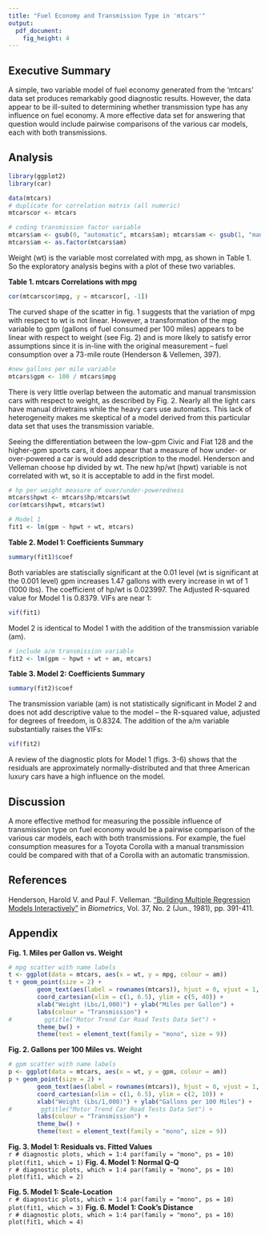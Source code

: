 ```yaml
---
title: "Fuel Economy and Transmission Type in 'mtcars'"
output:
  pdf_document:
    fig_height: 4
---
```


## Executive Summary
A simple, two variable model of fuel economy generated from the 'mtcars' data set produces remarkably good diagnostic results. However, the data appear to be ill-suited to determining whether transmission type has any influence on fuel economy. A more effective data set for answering that question would include pairwise comparisons of the various car models, each with both transmissions.

## Analysis
```r
library(ggplot2)
library(car)
```

```r
data(mtcars)
# duplicate for correlation matrix (all numeric)
mtcarscor <- mtcars
```

```r
# coding transmission factor variable
mtcars$am <- gsub(0, "automatic", mtcars$am); mtcars$am <- gsub(1, "manual", mtcars$am)
mtcars$am <- as.factor(mtcars$am)
```

Weight (wt) is the variable most correlated with mpg, as shown in Table 1. So the exploratory analysis begins with a plot of these two variables.

**Table 1. mtcars Correlations with mpg**  
```r
cor(mtcarscor$mpg, y = mtcarscor[, -1])
```

The curved shape of the scatter in fig. 1 suggests that the variation of mpg with respect to wt is not linear. However, a transformation of the mpg variable to gpm (gallons of fuel consumed per 100 miles) appears to be linear with respect to weight (see Fig. 2) and is more likely to satisfy error assumptions since it is in-line with the original measurement -- fuel consumption over a 73-mile route (Henderson & Vellemen, 397).

```r
#new gallons per mile variable
mtcars$gpm <- 100 / mtcars$mpg
```

There is very little overlap between the automatic and manual transmission cars with respect to weight, as described by Fig. 2. Nearly all the light cars have manual drivetrains while the heavy cars use automatics. This lack of heterogeneity makes me skeptical of a model derived from this particular data set that uses the transmission variable.

Seeing the differentiation between the low-gpm Civic and Fiat 128 and the higher-gpm sports cars, it does appear that a measure of how under- or over-powered a car is would add description to the model. Henderson and Velleman choose hp divided by wt. The new hp/wt (hpwt) variable is not correlated with wt, so it is acceptable to add in the first model.

```r
# hp per weight measure of over/under-poweredness
mtcars$hpwt <- mtcars$hp/mtcars$wt
cor(mtcars$hpwt, mtcars$wt)
```

```r
# Model 1
fit1 <- lm(gpm ~ hpwt + wt, mtcars)
```
\pagebreak[3]
**Table 2. Model 1: Coefficients Summary**  
```r
summary(fit1)$coef
```

Both variables are statiscially significant at the 0.01 level (wt is significant at the 0.001 level) gpm increases 1.47 gallons with every increase in wt of 1 (1000 lbs). The coefficient of hp/wt is 0.023997. The Adjusted R-squared value for Model 1 is 0.8379. VIFs are near 1:

```r
vif(fit1)
```

Model 2 is identical to Model 1 with the addition of the transmission variable (am).

```r
# include a/m transmission variable
fit2 <- lm(gpm ~ hpwt + wt + am, mtcars)
```

**Table 3. Model 2: Coefficients Summary**  
```r
summary(fit2)$coef
```

The transmission variable (am) is not statistically significant in Model 2 and does not add descriptive value to the model -- the R-squared value, adjusted for degrees of freedom, is 0.8324. The addition of the a/m variable substantially raises the VIFs:

```r
vif(fit2)
```

A review of the diagnostic plots for Model 1 (figs. 3-6) shows that the residuals are approximately normally-distributed and that three American luxury cars have a high influence on the model.

## Discussion
A more effective method for measuring the possible influence of transmission type on fuel economy would be a pairwise comparison of the various car models, each with both transmissions. For example, the fuel consumption measures for a Toyota Corolla with a manual transmission could be compared with that of a Corolla with an automatic transmission.

## References
Henderson, Harold V. and Paul F. Velleman. ["Building Multiple Regression Models Interactively"]("http://www.jstor.org/stable/2530428") in *Biometrics*, Vol. 37, No. 2 (Jun., 1981), pp. 391-411.

\pagebreak[4]

## Appendix
**Fig. 1. Miles per Gallon vs. Weight**

```r
# mpg scatter with name labels
t <- ggplot(data = mtcars, aes(x = wt, y = mpg, colour = am))
t + geom_point(size = 2) +
        geom_text(aes(label = rownames(mtcars)), hjust = 0, vjust = 1, size = 2.5, family = "mono") +
        coord_cartesian(xlim = c(1, 6.5), ylim = c(5, 40)) +
        xlab("Weight (Lbs/1,000)") + ylab("Miles per Gallon") +
        labs(colour = "Transmission") +
#         ggtitle("Motor Trend Car Road Tests Data Set") +
        theme_bw() +
        theme(text = element_text(family = "mono", size = 9))
```
\linebreak[4]
\linebreak[4]
\linebreak[4]
**Fig. 2. Gallons per 100 Miles vs. Weight**  

```r
# gpm scatter with name labels
p <- ggplot(data = mtcars, aes(x = wt, y = gpm, colour = am))
p + geom_point(size = 2) +
        geom_text(aes(label = rownames(mtcars)), hjust = 0, vjust = 1, size = 2.5, family = "mono") +
        coord_cartesian(xlim = c(1, 6.5), ylim = c(2, 10)) +
        xlab("Weight (Lbs/1,000)") + ylab("Gallons per 100 Miles") +
#        ggtitle("Motor Trend Car Road Tests Data Set") + 
        labs(colour = "Transmission") +
        theme_bw() +
        theme(text = element_text(family = "mono", size = 9))
```

\pagebreak[4]

**Fig. 3. Model 1: Residuals vs. Fitted Values**  
\linebreak[4]
\linebreak[4]
```r
# diagnostic plots, which = 1:4
par(family = "mono", ps = 10)
plot(fit1, which = 1)
```
\linebreak[4]
\linebreak[4]
\linebreak[4]
\linebreak[4]
**Fig. 4. Model 1: Normal Q-Q**  
\linebreak[4]
\linebreak[4]
```r
# diagnostic plots, which = 1:4
par(family = "mono", ps = 10)
plot(fit1, which = 2)
```

\pagebreak[4]

**Fig. 5. Model 1: Scale-Location**  
\linebreak[4]  
\linebreak[4]  
```r
# diagnostic plots, which = 1:4
par(family = "mono", ps = 10)
plot(fit1, which = 3)
```
\linebreak[4]  
\linebreak[4]
\linebreak[4]
\linebreak[4]
**Fig. 6. Model 1: Cook's Distance**  
\linebreak[4]  
\linebreak[4]  
```r
# diagnostic plots, which = 1:4
par(family = "mono", ps = 10)
plot(fit1, which = 4)
```